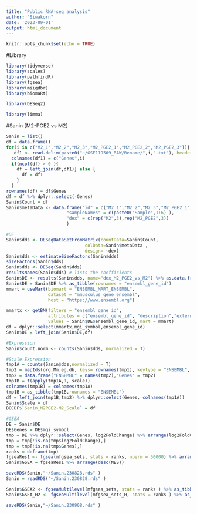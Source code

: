 ```yaml
---
title: "Public RNA-seq analysis"
author: "Siwakorn"
date: '2023-09-01'
output: html_document
---
```


```r
knitr::opts_chunk$set(echo = TRUE)
```

#Library
```r
library(tidyverse)
library(scales)
library(pathfindR)
library(fgsea)
library(msigdbr)
library(biomaRt)

library(DESeq2)

library(limma)
```

#Sanin [M2-PGE2 vs M2]
```r
Sanin = list()
df = data.frame()
for(i in c("M2_1","M2_2","M2_3","M2_PGE2_1","M2_PGE2_2","M2_PGE2_3")){
   df1 <- read.delim(paste0("~/GSE119509_RAW/Rename/",i,".txt"), header=FALSE)  
  colnames(df1) = c("Genes",i)
  if(ncol(df) > 0 ){
    df = left_join(df,df1)} else {
      df = df1
    }
  }
rownames(df) = df$Genes
df = df %>% dplyr::select(-Genes)
Sanin$Count = df
Sanin$metaData <- data.frame("id" = c("M2_1","M2_2","M2_3","M2_PGE2_1","M2_PGE2_2","M2_PGE2_3"),
                       "sampleNames" = c(paste0("Sample",1:6) ),
                       "dex" = c(rep("M2",3),rep("M2_PGE2",3)) 
                       )

#DE
Sanin$dds <- DESeqDataSetFromMatrix(countData=Sanin$Count, 
                              colData=Sanin$metaData , 
                              design= ~dex)
Sanin$dds <- estimateSizeFactors(Sanin$dds)
sizeFactors(Sanin$dds)
Sanin$dds <- DESeq(Sanin$dds)
resultsNames(Sanin$dds) # lists the coefficients
Sanin$DE <- results(Sanin$dds, name="dex_M2_PGE2_vs_M2") %>% as.data.frame()
Sanin$DE = Sanin$DE %>% as_tibble(rownames = "ensembl_gene_id")
mmart = useMart(biomart = "ENSEMBL_MART_ENSEMBL",
                dataset = "mmusculus_gene_ensembl",
                host = "https://www.ensembl.org")

mmartx <- getBM(filters = "ensembl_gene_id", 
                attributes = c("ensembl_gene_id", "description","external_gene_name","mgi_symbol"),
                values = Sanin$DE$ensembl_gene_id, mart = mmart) 
df = dplyr::select(mmartx,mgi_symbol,ensembl_gene_id)
Sanin$DE = left_join(Sanin$DE,df)

#Expression
Sanin$count.norm <- counts(Sanin$dds, normalized = T)

#Scale Expression
tmp1A = counts(Sanin$dds,normalized = T) 
tmp2 = mapIds(org.Mm.eg.db, keys= rownames(tmp1), keytype = "ENSEMBL", column = "SYMBOL")
tmp2 = data.frame("ENSEMBL" = names(tmp2),"Genes" = tmp2)
tmp1B = t(apply(tmp1A,1, scale))
colnames(tmp1B) = colnames(tmp1A)
tmp1B = as_tibble(tmp1B,rownames = "ENSEMBL")
df = left_join(tmp1B,tmp2) %>% dplyr::select(Genes, colnames(tmp1A))
Sanin$Scale = df
BOCDF$`Sanin_M2PGE2-M2_Scale` = df

#GSEA
DE = Sanin$DE
DE$Genes = DE$mgi_symbol
tmp = DE %>% dplyr::select(Genes, log2FoldChange) %>% arrange(log2FoldChange) 
tmp = tmp[!is.na(tmp$log2FoldChange),]
tmp = tmp[!is.na(tmp$Genes),]
ranks = deframe(tmp)
fgseaRes1 <- fgsea(mfgsea_sets, stats = ranks, nperm = 50000) %>% arrange(NES)
Sanin$GSEA = fgseaRes1 %>% arrange(desc(NES))

saveRDS(Sanin,"~/Sanin.230828.rds" )
Sanin = readRDS("~/Sanin.230828.rds" )

Sanin$GSEA2 <- fgseaMultilevel(mfgsea_sets, stats = ranks ) %>% as_tibble() %>% arrange(desc(NES) )
Sanin$GSEA_H2 <- fgseaMultilevel(mfgsea_sets_H, stats = ranks ) %>% as_tibble() %>% arrange(desc(NES) )

saveRDS(Sanin,"~/Sanin.230908.rds" )
```